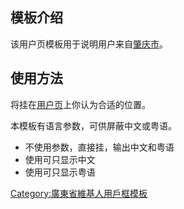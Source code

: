 <noinclude>{{template doc page viewed directly}}</noinclude>

== 模板介绍 ==
该用户页模板用于说明用户来自[[肇庆市]]。

== 使用方法 ==
将{{Tlx|User Zhaoqing}}挂在[[Wikipedia:用户页|用户页]]上你认为合适的位置。

本模板有语言参数，可供屏蔽中文或粤语。
*不使用参数，直接挂{{Tlx|User Zhaoqing}}，输出中文和粤语
*使用{{Tlx|User Zhaoqing|CHN}}可只显示中文
*使用{{Tlx|User Zhaoqing|CAN}}可只显示粤语

<includeonly>
[[Category:廣東省維基人用戶框模板]]
</includeonly>